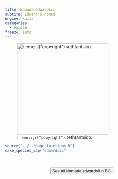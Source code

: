 ```yaml
---
title: Nomada edwardsii
subtite: Edward's nomad
engine: knitr
categories:
  - Apidae
freeze: auto
---
```

![`r emo::ji("copyright")` sethtantuico.](https://inaturalist-open-data.s3.amazonaws.com/photos/267075906/large.jpg){height=300}





```r
source("../../page_functions.R")
make_species_map("edwardsii")
```
<br><br>
<center>


<a href="https://inaturalist.ca/observations?place_id=7085&subview=map&taxon_id=1426379"><button type="button" class="btn btn-secondary">See all Nomada edwardsii in BC <i class="fa-solid fa-arrow-up-right-from-square"></i> </button></a>
</center>

